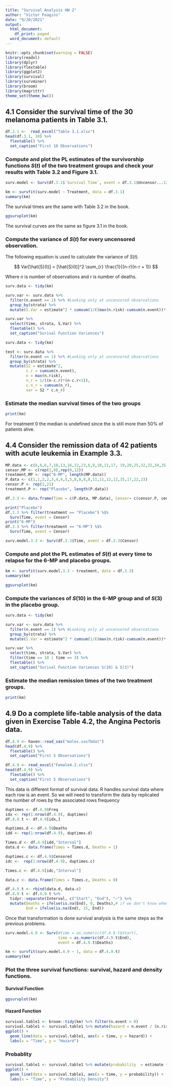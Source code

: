 ```yaml
---
title: "Survival Analysis HW 2"
author: "Victor Feagins"
date: "9/20/2021"
output:
  html_document:
    df_print: paged
  word_document: default
---
```


```r
knitr::opts_chunk$set(warning = FALSE)
library(readxl)
library(dplyr)
library(flextable)
library(ggplot2)
library(survival)
library(survminer)
library(broom)
library(magrittr)
theme_set(theme_bw())
```

## 4.1 Consider the survival time of the 30 melanoma patients in Table 3.1.
```r
df.3.1 <-  read_excel("Table 3.1.xlsx")
head(df.3.1, 10) %>% 
  flextable() %>% 
  set_caption("First 10 Observations")
```

### Compute and plot the PL estimates of the survivorship functions $S(t)$ of the two treatment groups and check your results with Table 3.2 and Figure 3.1.

```r
surv.model <- Surv(df.3.1$`Survival Time`, event = df.3.1$Uncensor...12)
```


```r
km <- survfit(surv.model ~ Treatment, data = df.3.1)
summary(km)
```
 The survival times are the same with Table 3.2 in the book.

```r
ggsurvplot(km)
```

The survival curves are the same as figure 3.1 in the book.


### Compute the variance of $S(t)$ for every uncensored observation.
The following equation is used to calculate the variance of $S(t)$.

$$
Var[\hat{S}(t)] = [\hat{S}(t)]^2 \sum_{r} \frac{1}{(n-r)(n-r + 1)}
$$

Where $n$ is number of observations and $r$ is number of deaths.
```r
surv.data <- tidy(km)

surv.var <- surv.data %>%
  filter(n.event == 1) %>% #Looking only at uncensored observations
  group_by(strata) %>% 
  mutate(S.Var = estimate^2 * cumsum(1/((max(n.risk)-cumsum(n.event))*(max(n.risk)-cumsum(n.event) + 1))))

surv.var %>% 
  select(time, strata, S.Var) %>% 
  flextable() %>% 
  set_caption("Surival Function Variences")
```
```r
surv.data <- tidy(km)

test <- surv.data %>%
  filter(n.event == 1) %>% #Looking only at uncensored observations
  group_by(strata) %>% 
  mutate(S2 = estimate^2,
         c.r = cumsum(n.event),
         n = max(n.risk),
         n_r = 1/((n-c.r)*(n-c.r+1)),
         c.n_r = cumsum(n_r),
         var = S2 * c.n_r)

```



### Estimate the median survival times of the two groups

```r
print(km)
```
For treatment 0 the median is undefined since the is still more then 50% of patients alive. 

## 4.4 Consider the remission data of 42 patients with acute leukemia in Example 3.3.

```r
MP.data <- c(6,6,6,7,10,13,16,22,23,6,9,10,11,17, 19,20,25,32,32,34,35)
censor.MP <- c(rep(1,9),rep(0,12))
treatment.MP <- rep("6-MP", length(MP.data))
P.data <- c(1,1,2,2,3,4,4,5,5,8,8,8,8,11,11,12,12,15,17,22,23)
censor.P <- rep(1,21)
treatment.P <- rep("Placebo", length(P.data))

df.3.3 <- data.frame(Time = c(P.data, MP.data), Censor= c(censor.P, censor.MP), treatment =c(treatment.P, treatment.MP))

```
```r
print("Placebo")
df.3.3 %>% filter(treatment == "Placebo") %$%
  Surv(Time, event = Censor)
print("6-MP")
df.3.3 %>% filter(treatment == "6-MP") %$%
  Surv(Time, event = Censor)
```


```r
surv.model.3.3 <- Surv(df.3.3$Time, event = df.3.3$Censor)
```


### Compute and plot the PL estimates of $S(t)$ at every time to relapse for the 6-MP and placebo groups.
```r
km <- survfit(surv.model.3.3 ~ treatment, data = df.3.3)
summary(km)
```

```r
ggsurvplot(km)
```


### Compute the variances of $S(10)$ in the 6-MP group and of $S(3)$ in the placebo group.

```r
surv.data <- tidy(km)

surv.var <- surv.data %>%
  filter(n.event == 1) %>% #Looking only at uncensored observations
  group_by(strata) %>% 
  mutate(S.Var = estimate^2 * cumsum(1/((max(n.risk)-cumsum(n.event))*(max(n.risk)-cumsum(n.event) + 1))))

surv.var %>% 
  select(time, strata, S.Var) %>% 
  filter(time == 10 | time == 3) %>% 
  flextable() %>% 
  set_caption("Surival Function Variences S(10) & S(3)")
```


### Estimate the median remission times of the two treatment groups.
```r
print(km)
```

## 4.9 Do a complete life-table analysis of the data given in Exercise Table 4.2, the Angina Pectoris data.
```r
df.4.9 <- haven::read_sas("males.sas7bdat")
head(df.4.9) %>% 
  flextable() %>% 
  set_caption("First 5 Observations")
```
```r
df.4.9 <- read_excel("Female4.2.xlsx")
head(df.4.9) %>% 
  flextable() %>% 
  set_caption("First 5 Observations")
```


This data is different format of survival data. R handles survival data where each row is an event. So we will need to transform the data by replicated the number of rows by the associated rows frequency 

```r
duptimes <- df.4.9$Freq
idx <- rep(1:nrow(df.4.9), duptimes)
df.4.9.t <- df.4.9[idx,]
```
```r
duptimes.d <- df.4.9$Deaths
idd <- rep(1:nrow(df.4.9), duptimes.d)

Times.d <- df.4.9[idd,"Interval"]
data.d <- data.frame(Times = Times.d, Deaths = 1)

duptimes.c <- df.4.9$Censored
idc <-  rep(1:nrow(df.4.9), duptimes.c)

Times.c <- df.4.9[idc,"Interval"]

data.c <- data.frame(Times = Times.c, Deaths = 0)
```


```r
df.4.9.t <- rbind(data.d, data.c)
df.4.9.t <- df.4.9.t %>% 
  tidyr::separate(Interval, c("Start", "End"), "—") %>%
  mutate(Deaths = ifelse(is.na(End), 0, Deaths),# if we don't know when they died make it censored
         End = ifelse(is.na(End), 15, End)) 
```
Once that transformation is done survival analysis is the same steps as the previous problems. 
```r
surv.model.4.9 <- Surv(#time = as.numeric(df.4.9.t$Start),
                       time = as.numeric(df.4.9.t$End),
                       event = df.4.9.t$Deaths)
```
```r
km <- survfit(surv.model.4.9 ~ 1, data = df.4.9.t)
summary(km)
```



### Plot the three survival functions: survival, hazard and density functions.

#### Survival Function

```r
ggsurvplot(km)
```

#### Hazard Function
```r
survival.table1 <- broom::tidy(km) %>% filter(n.event > 0)
survival.table1 <- survival.table1 %>% mutate(hazard = n.event / (n.risk * (lead(time) - time)))
ggplot() +
  geom_line(data = survival.table1, aes(x = time, y = hazard)) +
  labs(x = "Time", y = "Hazard")
```

### Probablity 
```r
survival.table1 <- survival.table1 %>% mutate(probability  = estimate * hazard)
ggplot() +
  geom_line(data = survival.table1, aes(x = time, y = probability)) +
  labs(x = "Time", y = "Probability Density")
```




